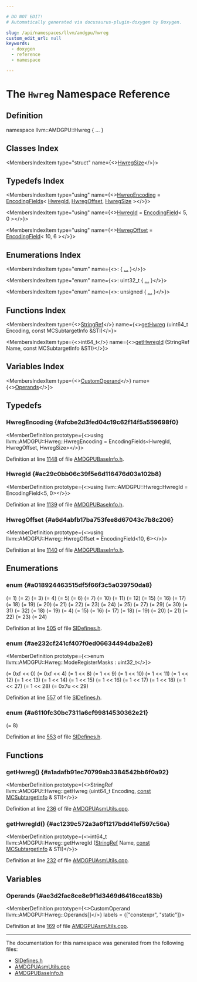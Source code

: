 ```yaml
---

# DO NOT EDIT!
# Automatically generated via docusaurus-plugin-doxygen by Doxygen.

slug: /api/namespaces/llvm/amdgpu/hwreg
custom_edit_url: null
keywords:
  - doxygen
  - reference
  - namespace

---
```





# The `Hwreg` Namespace Reference

<DoxygenPage pluginConfig={pluginConfig}>



## Definition

<CodeBlock>namespace llvm::AMDGPU::Hwreg &#123; ... &#125;</CodeBlock>

## Classes Index

<MembersIndex>

<MembersIndexItem
  type="struct"
  name={<><a href="/docs/api/structs/llvm/amdgpu/hwreg/hwregsize">HwregSize</a></>}>
</MembersIndexItem>

</MembersIndex>

## Typedefs Index

<MembersIndex>

<MembersIndexItem
  type="using"
  name={<><a href="#afcbe2d3fed04c19c62f14f5a559698f0">HwregEncoding</a> = <a href="/docs/api/structs/llvm/amdgpu/encodingfields">EncodingFields</a>&lt; <a href="#ac29c0bb06c39f5e6d116476d03a102b8">HwregId</a>, <a href="#a6d4abfb17ba753fee8d67043c7b8c206">HwregOffset</a>, <a href="/docs/api/structs/llvm/amdgpu/hwreg/hwregsize">HwregSize</a> &gt;</>}>
</MembersIndexItem>

<MembersIndexItem
  type="using"
  name={<><a href="#ac29c0bb06c39f5e6d116476d03a102b8">HwregId</a> = <a href="/docs/api/structs/llvm/amdgpu/encodingfield">EncodingField</a>&lt; 5, 0 &gt;</>}>
</MembersIndexItem>

<MembersIndexItem
  type="using"
  name={<><a href="#a6d4abfb17ba753fee8d67043c7b8c206">HwregOffset</a> = <a href="/docs/api/structs/llvm/amdgpu/encodingfield">EncodingField</a>&lt; 10, 6 &gt;</>}>
</MembersIndexItem>

</MembersIndex>

## Enumerations Index

<MembersIndex>

<MembersIndexItem
  type="enum"
  name={<>:  &#123; <a href="#a018924463515df5f66f3c5a039750da8">...</a> &#125;</>}>
</MembersIndexItem>

<MembersIndexItem
  type="enum"
  name={<>: uint32&#95;t &#123; <a href="#ae232cf241cf407f0ed06634494dba2e8">...</a> &#125;</>}>
</MembersIndexItem>

<MembersIndexItem
  type="enum"
  name={<>: unsigned &#123; <a href="#a6110fc30bc7311a6cf99814530362e21">...</a> &#125;</>}>
</MembersIndexItem>

</MembersIndex>

## Functions Index

<MembersIndex>

<MembersIndexItem
  type={<><a href="/docs/api/classes/llvm/stringref">StringRef</a></>}
  name={<><a href="#a1adafb91ec70799ab3384542bb6f0a92">getHwreg</a> (uint64&#95;t Encoding, const MCSubtargetInfo &amp;STI)</>}>
</MembersIndexItem>

<MembersIndexItem
  type={<>int64&#95;t</>}
  name={<><a href="#ac1239c572a3a6f1217bdd41ef597c56a">getHwregId</a> (StringRef Name, const MCSubtargetInfo &amp;STI)</>}>
</MembersIndexItem>

</MembersIndex>

## Variables Index

<MembersIndex>

<MembersIndexItem
  type={<><a href="/docs/api/structs/llvm/amdgpu/customoperand">CustomOperand</a></>}
  name={<><a href="#ae3d2fac8ce8e9f1d3469d6416cca183b">Operands</a></>}>
</MembersIndexItem>

</MembersIndex>


<SectionDefinition>

## Typedefs

### HwregEncoding {#afcbe2d3fed04c19c62f14f5a559698f0}

<MemberDefinition
  prototype={<>using llvm::AMDGPU::Hwreg::HwregEncoding =  EncodingFields&lt;HwregId, HwregOffset, HwregSize&gt;</>}>

Definition at line <a href="/docs/api/files/lib/lib/target/lib/target/amdgpu/lib/target/amdgpu/utils/amdgpubaseinfo-h/#l01148">1148</a> of file <a href="/docs/api/files/lib/lib/target/lib/target/amdgpu/lib/target/amdgpu/utils/amdgpubaseinfo-h">AMDGPUBaseInfo.h</a>.
</MemberDefinition>

### HwregId {#ac29c0bb06c39f5e6d116476d03a102b8}

<MemberDefinition
  prototype={<>using llvm::AMDGPU::Hwreg::HwregId =  EncodingField&lt;5, 0&gt;</>}>

Definition at line <a href="/docs/api/files/lib/lib/target/lib/target/amdgpu/lib/target/amdgpu/utils/amdgpubaseinfo-h/#l01139">1139</a> of file <a href="/docs/api/files/lib/lib/target/lib/target/amdgpu/lib/target/amdgpu/utils/amdgpubaseinfo-h">AMDGPUBaseInfo.h</a>.
</MemberDefinition>

### HwregOffset {#a6d4abfb17ba753fee8d67043c7b8c206}

<MemberDefinition
  prototype={<>using llvm::AMDGPU::Hwreg::HwregOffset =  EncodingField&lt;10, 6&gt;</>}>

Definition at line <a href="/docs/api/files/lib/lib/target/lib/target/amdgpu/lib/target/amdgpu/utils/amdgpubaseinfo-h/#l01140">1140</a> of file <a href="/docs/api/files/lib/lib/target/lib/target/amdgpu/lib/target/amdgpu/utils/amdgpubaseinfo-h">AMDGPUBaseInfo.h</a>.
</MemberDefinition>

</SectionDefinition>

<SectionDefinition>

## Enumerations

### enum  {#a018924463515df5f66f3c5a039750da8}

<MemberDefinition
  prototype="enum llvm::AMDGPU::Hwreg::Id ">

<EnumerationList title="Enumeration values">

<Link id="a018924463515df5f66f3c5a039750da8aebfc48ed48afe18e84417d0de513b6bb" />
<EnumerationListItem name="ID_MODE">
 (= 1)
</EnumerationListItem>

<Link id="a018924463515df5f66f3c5a039750da8a814cd773000e4ba3bd1e9bcbb71bd4e9" />
<EnumerationListItem name="ID_STATUS">
 (= 2)
</EnumerationListItem>

<Link id="a018924463515df5f66f3c5a039750da8a12601e1f7c9c510e01f7a019d3d249b9" />
<EnumerationListItem name="ID_TRAPSTS">
 (= 3)
</EnumerationListItem>

<Link id="a018924463515df5f66f3c5a039750da8ab8a095e28868e821efd524ee3466802e" />
<EnumerationListItem name="ID_HW_ID">
 (= 4)
</EnumerationListItem>

<Link id="a018924463515df5f66f3c5a039750da8a2a53b7ed799f909454dbd49f508e5849" />
<EnumerationListItem name="ID_GPR_ALLOC">
 (= 5)
</EnumerationListItem>

<Link id="a018924463515df5f66f3c5a039750da8a3751af73bf71f400d3df87c11cf5080a" />
<EnumerationListItem name="ID_LDS_ALLOC">
 (= 6)
</EnumerationListItem>

<Link id="a018924463515df5f66f3c5a039750da8a15f7a7d91c92c18838905e73145d3a30" />
<EnumerationListItem name="ID_IB_STS">
 (= 7)
</EnumerationListItem>

<Link id="a018924463515df5f66f3c5a039750da8a753fbb85942e51349e398585016b2c2a" />
<EnumerationListItem name="ID_PERF_SNAPSHOT_DATA_gfx12">
 (= 10)
</EnumerationListItem>

<Link id="a018924463515df5f66f3c5a039750da8a6abd0cce80946d0a2b4ddf4bccd95ae4" />
<EnumerationListItem name="ID_PERF_SNAPSHOT_PC_LO_gfx12">
 (= 11)
</EnumerationListItem>

<Link id="a018924463515df5f66f3c5a039750da8a9d63f82b2028a0395523a7259063d7cd" />
<EnumerationListItem name="ID_PERF_SNAPSHOT_PC_HI_gfx12">
 (= 12)
</EnumerationListItem>

<Link id="a018924463515df5f66f3c5a039750da8ae2d2ec42fd2de0e4c99b4c3c9cbbd04b" />
<EnumerationListItem name="ID_MEM_BASES">
 (= 15)
</EnumerationListItem>

<Link id="a018924463515df5f66f3c5a039750da8a39d048309e86fa839e031126c3ad007a" />
<EnumerationListItem name="ID_TBA_LO">
 (= 16)
</EnumerationListItem>

<Link id="a018924463515df5f66f3c5a039750da8a4c38c9a3b504ae3bd7c73875bf3c089f" />
<EnumerationListItem name="ID_TBA_HI">
 (= 17)
</EnumerationListItem>

<Link id="a018924463515df5f66f3c5a039750da8a28edffd87e7a3edb197d998340d32778" />
<EnumerationListItem name="ID_TMA_LO">
 (= 18)
</EnumerationListItem>

<Link id="a018924463515df5f66f3c5a039750da8a74d30fdfde793ffadcc7b2cda9495c53" />
<EnumerationListItem name="ID_TMA_HI">
 (= 19)
</EnumerationListItem>

<Link id="a018924463515df5f66f3c5a039750da8a9ca9cd82114aa167d099f725f52fe872" />
<EnumerationListItem name="ID_FLAT_SCR_LO">
 (= 20)
</EnumerationListItem>

<Link id="a018924463515df5f66f3c5a039750da8ac1cdbd3a45dbc76f966e87d8985e3f28" />
<EnumerationListItem name="ID_FLAT_SCR_HI">
 (= 21)
</EnumerationListItem>

<Link id="a018924463515df5f66f3c5a039750da8a6aaf7f2c8ebb5aff361aa54382f7ac4a" />
<EnumerationListItem name="ID_XNACK_MASK">
 (= 22)
</EnumerationListItem>

<Link id="a018924463515df5f66f3c5a039750da8af1596e4452d04cf32d920577fd2561a3" />
<EnumerationListItem name="ID_HW_ID1">
 (= 23)
</EnumerationListItem>

<Link id="a018924463515df5f66f3c5a039750da8af3e4fa5dbc9aef8c677766a34a873e3a" />
<EnumerationListItem name="ID_HW_ID2">
 (= 24)
</EnumerationListItem>

<Link id="a018924463515df5f66f3c5a039750da8ac62d1b06629396f25ff283b338304f6f" />
<EnumerationListItem name="ID_POPS_PACKER">
 (= 25)
</EnumerationListItem>

<Link id="a018924463515df5f66f3c5a039750da8a83b4e7e8583940604268327bbd1ee816" />
<EnumerationListItem name="ID_PERF_SNAPSHOT_DATA_gfx11">
 (= 27)
</EnumerationListItem>

<Link id="a018924463515df5f66f3c5a039750da8af27e718d6789499c01908ebae080dcc5" />
<EnumerationListItem name="ID_SHADER_CYCLES">
 (= 29)
</EnumerationListItem>

<Link id="a018924463515df5f66f3c5a039750da8a429e5dec4b13503ee5a1b6346c5a0321" />
<EnumerationListItem name="ID_SHADER_CYCLES_HI">
 (= 30)
</EnumerationListItem>

<Link id="a018924463515df5f66f3c5a039750da8a5e2054cac81fdbd792b905c6e1336f4e" />
<EnumerationListItem name="ID_DVGPR_ALLOC_LO">
 (= 31)
</EnumerationListItem>

<Link id="a018924463515df5f66f3c5a039750da8aa52dbb2d514b506fc8413d3d6692a962" />
<EnumerationListItem name="ID_DVGPR_ALLOC_HI">
 (= 32)
</EnumerationListItem>

<Link id="a018924463515df5f66f3c5a039750da8a21117ff0416f9a53520ed7eb47bb7e71" />
<EnumerationListItem name="ID_PERF_SNAPSHOT_PC_LO_gfx11">
 (= 18)
</EnumerationListItem>

<Link id="a018924463515df5f66f3c5a039750da8a16c869698fe9f46e504ddc4d6295abe2" />
<EnumerationListItem name="ID_PERF_SNAPSHOT_PC_HI_gfx11">
 (= 19)
</EnumerationListItem>

<Link id="a018924463515df5f66f3c5a039750da8ac6a9dd0f8ec70df45bee29446b7099d9" />
<EnumerationListItem name="ID_STATE_PRIV">
 (= 4)
</EnumerationListItem>

<Link id="a018924463515df5f66f3c5a039750da8af41be9adb05aafd75002307aac0f1283" />
<EnumerationListItem name="ID_PERF_SNAPSHOT_DATA1">
 (= 15)
</EnumerationListItem>

<Link id="a018924463515df5f66f3c5a039750da8aedd888478933d8eb4621c67693028fb1" />
<EnumerationListItem name="ID_PERF_SNAPSHOT_DATA2">
 (= 16)
</EnumerationListItem>

<Link id="a018924463515df5f66f3c5a039750da8a1d26080d4a071789cd08d5122614c8e0" />
<EnumerationListItem name="ID_EXCP_FLAG_PRIV">
 (= 17)
</EnumerationListItem>

<Link id="a018924463515df5f66f3c5a039750da8a43a480d4d338ab078448b118f0d56b89" />
<EnumerationListItem name="ID_EXCP_FLAG_USER">
 (= 18)
</EnumerationListItem>

<Link id="a018924463515df5f66f3c5a039750da8a5e9102540fdb52c93f7b228df5365a91" />
<EnumerationListItem name="ID_TRAP_CTRL">
 (= 19)
</EnumerationListItem>

<Link id="a018924463515df5f66f3c5a039750da8a4d097a0b752490bdeab72e504d851a8c" />
<EnumerationListItem name="ID_XCC_ID">
 (= 20)
</EnumerationListItem>

<Link id="a018924463515df5f66f3c5a039750da8a54757e26d2872c72da53fff167de309b" />
<EnumerationListItem name="ID_SQ_PERF_SNAPSHOT_DATA">
 (= 21)
</EnumerationListItem>

<Link id="a018924463515df5f66f3c5a039750da8a4035310462066ece815a61874a26a91d" />
<EnumerationListItem name="ID_SQ_PERF_SNAPSHOT_DATA1">
 (= 22)
</EnumerationListItem>

<Link id="a018924463515df5f66f3c5a039750da8a3d88524aa1bf4311507232fd236d9be6" />
<EnumerationListItem name="ID_SQ_PERF_SNAPSHOT_PC_LO">
 (= 23)
</EnumerationListItem>

<Link id="a018924463515df5f66f3c5a039750da8ac7e1f230307278cff4933210bc07df44" />
<EnumerationListItem name="ID_SQ_PERF_SNAPSHOT_PC_HI">
 (= 24)
</EnumerationListItem>

</EnumerationList>

Definition at line <a href="/docs/api/files/lib/lib/target/lib/target/amdgpu/sidefines-h/#l00505">505</a> of file <a href="/docs/api/files/lib/lib/target/lib/target/amdgpu/sidefines-h">SIDefines.h</a>.
</MemberDefinition>

### enum  {#ae232cf241cf407f0ed06634494dba2e8}

<MemberDefinition
  prototype={<>enum llvm::AMDGPU::Hwreg::ModeRegisterMasks : uint32&#95;t</>}>

<EnumerationList title="Enumeration values">

<Link id="ae232cf241cf407f0ed06634494dba2e8ae1dd8b5019d16c7b9249d4962d8a1837" />
<EnumerationListItem name="FP_ROUND_MASK">
 (= 0xf &lt;&lt; 0)
</EnumerationListItem>

<Link id="ae232cf241cf407f0ed06634494dba2e8ad93e6c9077b03c6315a0917bf12847c7" />
<EnumerationListItem name="FP_DENORM_MASK">
 (= 0xf &lt;&lt; 4)
</EnumerationListItem>

<Link id="ae232cf241cf407f0ed06634494dba2e8a75dcf0660bc5f1739a309aac83c2cfa4" />
<EnumerationListItem name="DX10_CLAMP_MASK">
 (= 1 &lt;&lt; 8)
</EnumerationListItem>

<Link id="ae232cf241cf407f0ed06634494dba2e8a72f76798b60cb8a15c5d21d91069e503" />
<EnumerationListItem name="IEEE_MODE_MASK">
 (= 1 &lt;&lt; 9)
</EnumerationListItem>

<Link id="ae232cf241cf407f0ed06634494dba2e8a468971412bef52e82138916c740a5716" />
<EnumerationListItem name="LOD_CLAMP_MASK">
 (= 1 &lt;&lt; 10)
</EnumerationListItem>

<Link id="ae232cf241cf407f0ed06634494dba2e8a59ac18a7658d872ce52251fefd6147fc" />
<EnumerationListItem name="DEBUG_MASK">
 (= 1 &lt;&lt; 11)
</EnumerationListItem>

<Link id="ae232cf241cf407f0ed06634494dba2e8a7b0e490cbf5bd826fd49ce43e0d7a614" />
<EnumerationListItem name="EXCP_EN_INVALID_MASK">
 (= 1 &lt;&lt; 12)
</EnumerationListItem>

<Link id="ae232cf241cf407f0ed06634494dba2e8a867a4682d3b79a947daec559d82fb2e2" />
<EnumerationListItem name="EXCP_EN_INPUT_DENORMAL_MASK">
 (= 1 &lt;&lt; 13)
</EnumerationListItem>

<Link id="ae232cf241cf407f0ed06634494dba2e8a2c1d983ccfb883de8fbf898488fc2824" />
<EnumerationListItem name="EXCP_EN_FLOAT_DIV0_MASK">
 (= 1 &lt;&lt; 14)
</EnumerationListItem>

<Link id="ae232cf241cf407f0ed06634494dba2e8a903b60e230b64cf78fae1a7034a33900" />
<EnumerationListItem name="EXCP_EN_OVERFLOW_MASK">
 (= 1 &lt;&lt; 15)
</EnumerationListItem>

<Link id="ae232cf241cf407f0ed06634494dba2e8ac033781d0acb6ce8df1b57aa92ee58ed" />
<EnumerationListItem name="EXCP_EN_UNDERFLOW_MASK">
 (= 1 &lt;&lt; 16)
</EnumerationListItem>

<Link id="ae232cf241cf407f0ed06634494dba2e8adbfe1b9ad5efdeb8cf7d0026b410b244" />
<EnumerationListItem name="EXCP_EN_INEXACT_MASK">
 (= 1 &lt;&lt; 17)
</EnumerationListItem>

<Link id="ae232cf241cf407f0ed06634494dba2e8a052dc72ece22a760bb7a4ac8cadb3240" />
<EnumerationListItem name="EXCP_EN_INT_DIV0_MASK">
 (= 1 &lt;&lt; 18)
</EnumerationListItem>

<Link id="ae232cf241cf407f0ed06634494dba2e8a40bd4e8079aea46d4e58955739486220" />
<EnumerationListItem name="GPR_IDX_EN_MASK">
 (= 1 &lt;&lt; 27)
</EnumerationListItem>

<Link id="ae232cf241cf407f0ed06634494dba2e8a359be52cd5a0dbc03ac9c7ab3d1dfb94" />
<EnumerationListItem name="VSKIP_MASK">
 (= 1 &lt;&lt; 28)
</EnumerationListItem>

<Link id="ae232cf241cf407f0ed06634494dba2e8a49d447f6e2a2ee37f15bebb4a11ff2fd" />
<EnumerationListItem name="CSP_MASK">
 (= 0x7u &lt;&lt; 29)
</EnumerationListItem>

</EnumerationList>

Definition at line <a href="/docs/api/files/lib/lib/target/lib/target/amdgpu/sidefines-h/#l00557">557</a> of file <a href="/docs/api/files/lib/lib/target/lib/target/amdgpu/sidefines-h">SIDefines.h</a>.
</MemberDefinition>

### enum  {#a6110fc30bc7311a6cf99814530362e21}

<MemberDefinition
  prototype="enum llvm::AMDGPU::Hwreg::Offset : unsigned">

<EnumerationList title="Enumeration values">

<Link id="a6110fc30bc7311a6cf99814530362e21a5f5ea4d21be21db24860fadecde0fce1" />
<EnumerationListItem name="OFFSET_MEM_VIOL">
 (= 8)
</EnumerationListItem>

</EnumerationList>

Definition at line <a href="/docs/api/files/lib/lib/target/lib/target/amdgpu/sidefines-h/#l00553">553</a> of file <a href="/docs/api/files/lib/lib/target/lib/target/amdgpu/sidefines-h">SIDefines.h</a>.
</MemberDefinition>

</SectionDefinition>

<SectionDefinition>

## Functions

### getHwreg() {#a1adafb91ec70799ab3384542bb6f0a92}

<MemberDefinition
  prototype={<>StringRef llvm::AMDGPU::Hwreg::getHwreg (uint64&#95;t Encoding, <a href="/docs/api/files/lib/lib/target/lib/target/aarch64/aarch64promoteconstant-cpp/#a90f8350fecae261c25be85d38b451bff">const</a> <a href="/docs/api/classes/llvm/mcsubtargetinfo">MCSubtargetInfo</a> &amp; STI)</>}>

Definition at line <a href="/docs/api/files/lib/lib/target/lib/target/amdgpu/lib/target/amdgpu/utils/amdgpuasmutils-cpp/#l00236">236</a> of file <a href="/docs/api/files/lib/lib/target/lib/target/amdgpu/lib/target/amdgpu/utils/amdgpuasmutils-cpp">AMDGPUAsmUtils.cpp</a>.
</MemberDefinition>

### getHwregId() {#ac1239c572a3a6f1217bdd41ef597c56a}

<MemberDefinition
  prototype={<>int64&#95;t llvm::AMDGPU::Hwreg::getHwregId (<a href="/docs/api/classes/llvm/stringref">StringRef</a> Name, <a href="/docs/api/files/lib/lib/target/lib/target/aarch64/aarch64promoteconstant-cpp/#a90f8350fecae261c25be85d38b451bff">const</a> <a href="/docs/api/classes/llvm/mcsubtargetinfo">MCSubtargetInfo</a> &amp; STI)</>}>

Definition at line <a href="/docs/api/files/lib/lib/target/lib/target/amdgpu/lib/target/amdgpu/utils/amdgpuasmutils-cpp/#l00232">232</a> of file <a href="/docs/api/files/lib/lib/target/lib/target/amdgpu/lib/target/amdgpu/utils/amdgpuasmutils-cpp">AMDGPUAsmUtils.cpp</a>.
</MemberDefinition>

</SectionDefinition>

<SectionDefinition>

## Variables

### Operands {#ae3d2fac8ce8e9f1d3469d6416cca183b}

<MemberDefinition
  prototype={<>CustomOperand llvm::AMDGPU::Hwreg::Operands&#91;&#93;</>}
  labels = {["constexpr", "static"]}>

Definition at line <a href="/docs/api/files/lib/lib/target/lib/target/amdgpu/lib/target/amdgpu/utils/amdgpuasmutils-cpp/#l00169">169</a> of file <a href="/docs/api/files/lib/lib/target/lib/target/amdgpu/lib/target/amdgpu/utils/amdgpuasmutils-cpp">AMDGPUAsmUtils.cpp</a>.
</MemberDefinition>

</SectionDefinition>

<hr/>

The documentation for this namespace was generated from the following files:

<ul>
<li><a href="/docs/api/files/lib/lib/target/lib/target/amdgpu/sidefines-h">SIDefines.h</a></li>
<li><a href="/docs/api/files/lib/lib/target/lib/target/amdgpu/lib/target/amdgpu/utils/amdgpuasmutils-cpp">AMDGPUAsmUtils.cpp</a></li>
<li><a href="/docs/api/files/lib/lib/target/lib/target/amdgpu/lib/target/amdgpu/utils/amdgpubaseinfo-h">AMDGPUBaseInfo.h</a></li>
</ul>

</DoxygenPage>
